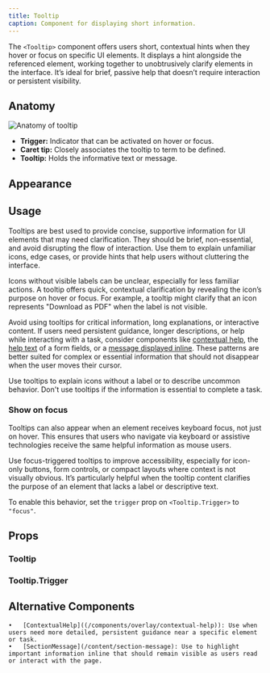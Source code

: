 ```yaml
---
title: Tooltip
caption: Component for displaying short information.
---
```


The `<Tooltip>` component offers users short, contextual hints when they hover or focus on specific UI elements. It displays a hint alongside the referenced element, working together to unobtrusively clarify elements in the interface. It’s ideal for brief, passive help that doesn’t require interaction or persistent visibility.

## Anatomy

<Image
  src="/tooltip/tooltip-anatomy.jpg"
  alt="Anatomy of tooltip"
  width={800}
  height={550}
  className="mx-auto block"
/>

- **Trigger:** Indicator that can be activated on hover or focus.
- **Caret tip:** Closely associates the tooltip to term to be defined.
- **Tooltip:** Holds the informative text or message.

## Appearance

<AppearanceDemo component={title} />

<AppearanceTable component={title} />

## Usage

Tooltips are best used to provide concise, supportive information for UI elements that may need clarification. They should be brief, non-essential, and avoid disrupting the flow of interaction. Use them to explain unfamiliar icons, edge cases, or provide hints that help users without cluttering the interface.

Icons without visible labels can be unclear, especially for less familiar actions. A tooltip offers quick, contextual clarification by revealing the icon’s purpose on hover or focus. For example, a tooltip might clarify that an icon represents "Download as PDF" when the label is not visible.

<ComponentDemo file="./tooltip-usage.demo.tsx" />

Avoid using tooltips for critical information, long explanations, or interactive content. If users need persistent guidance, longer descriptions, or help while interacting with a task, consider components like [contextual help](/components/overlay/contextual-help), the [help text](/foundations/form-fields#help-text) of a form fields, or a [message displayed inline](/content/section-message). These patterns are better suited for complex or essential information that should not disappear when the user moves their cursor.

<GuidelineTiles>
  <Do>
    <Do.Description>
      Use tooltips to explain icons without a label or to describe uncommon
      behavior.
    </Do.Description>
  </Do>
  <Dont>
    <Dont.Description>
      Don't use tooltips if the information is essential to complete a task.
    </Dont.Description>
  </Dont>
</GuidelineTiles>

### Show on focus

Tooltips can also appear when an element receives keyboard focus, not just on hover. This ensures that users who navigate via keyboard or assistive technologies receive the same helpful information as mouse users.

Use focus-triggered tooltips to improve accessibility, especially for icon-only buttons, form controls, or compact layouts where context is not visually obvious. It’s particularly helpful when the tooltip content clarifies the purpose of an element that lacks a label or descriptive text.

To enable this behavior, set the `trigger` prop on `<Tooltip.Trigger>` to `"focus"`.

<ComponentDemo file="./tooltip-focus.demo.tsx" />

## Props

<StorybookHintMessage component={title} />

### Tooltip

<PropsTable component={title} />

### Tooltip.Trigger

<PropsTable component="TooltipTrigger" />

## Alternative Components

    •	[ContextualHelp]((/components/overlay/contextual-help)): Use when users need more detailed, persistent guidance near a specific element or task.
    •	[SectionMessage](/content/section-message): Use to highlight important information inline that should remain visible as users read or interact with the page.
